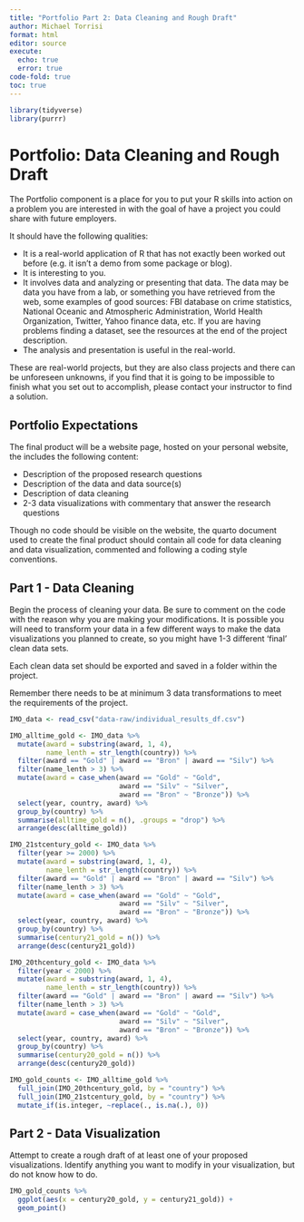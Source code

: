 ```yaml
---
title: "Portfolio Part 2: Data Cleaning and Rough Draft"
author: Michael Torrisi
format: html
editor: source
execute: 
  echo: true
  error: true
code-fold: true
toc: true
---
```


```r
library(tidyverse)
library(purrr)
```


# Portfolio: Data Cleaning and Rough Draft

The Portfolio component is a place for you to put your R skills into action on a problem you are interested in with the goal of have a project you could share with future employers.

It should have the following qualities:

-   It is a real-world application of R that has not exactly been worked out before (e.g. it isn't a demo from some package or blog).\
-   It is interesting to you.\
-   It involves data and analyzing or presenting that data. The data may be data you have from a lab, or something you have retrieved from the web, some examples of good sources: FBI database on crime statistics, National Oceanic and Atmospheric Administration, World Health Organization, Twitter, Yahoo finance data, etc. If you are having problems finding a dataset, see the resources at the end of the project description.\
-   The analysis and presentation is useful in the real-world.

These are real-world projects, but they are also class projects and there can be unforeseen unknowns, if you find that it is going to be impossible to finish what you set out to accomplish, please contact your instructor to find a solution.



## Portfolio Expectations

The final product will be a website page, hosted on your personal website, the includes the following content:

-   Description of the proposed research questions\
-   Description of the data and data source(s)\
-   Description of data cleaning\
-   2-3 data visualizations with commentary that answer the research questions

Though no code should be visible on the website, the quarto document used to create the final product should contain all code for data cleaning and data visualization, commented and following a coding style conventions.

## Part 1 - Data Cleaning

Begin the process of cleaning your data. Be sure to comment on the code with the reason why you are making your modifications. It is possible you will need to transform your data in a few different ways to make the data visualizations you planned to create, so you might have 1-3 different 'final' clean data sets.

Each clean data set should be exported and saved in a folder within the project.

Remember there needs to be at minimum 3 data transformations to meet the requirements of the project.

```r
IMO_data <- read_csv("data-raw/individual_results_df.csv")
```
```r
IMO_alltime_gold <- IMO_data %>% 
  mutate(award = substring(award, 1, 4),
         name_lenth = str_length(country)) %>% 
  filter(award == "Gold" | award == "Bron" | award == "Silv") %>% 
  filter(name_lenth > 3) %>% 
  mutate(award = case_when(award == "Gold" ~ "Gold",
                           award == "Silv" ~ "Silver",
                           award == "Bron" ~ "Bronze")) %>% 
  select(year, country, award) %>% 
  group_by(country) %>% 
  summarise(alltime_gold = n(), .groups = "drop") %>% 
  arrange(desc(alltime_gold))
```


```r
IMO_21stcentury_gold <- IMO_data %>% 
  filter(year >= 2000) %>% 
  mutate(award = substring(award, 1, 4),
         name_lenth = str_length(country)) %>% 
  filter(award == "Gold" | award == "Bron" | award == "Silv") %>% 
  filter(name_lenth > 3) %>% 
  mutate(award = case_when(award == "Gold" ~ "Gold",
                           award == "Silv" ~ "Silver",
                           award == "Bron" ~ "Bronze")) %>% 
  select(year, country, award) %>% 
  group_by(country) %>% 
  summarise(century21_gold = n()) %>% 
  arrange(desc(century21_gold))
```

```r
IMO_20thcentury_gold <- IMO_data %>% 
  filter(year < 2000) %>% 
  mutate(award = substring(award, 1, 4),
         name_lenth = str_length(country)) %>% 
  filter(award == "Gold" | award == "Bron" | award == "Silv") %>% 
  filter(name_lenth > 3) %>% 
  mutate(award = case_when(award == "Gold" ~ "Gold",
                           award == "Silv" ~ "Silver",
                           award == "Bron" ~ "Bronze")) %>% 
  select(year, country, award) %>% 
  group_by(country) %>% 
  summarise(century20_gold = n()) %>% 
  arrange(desc(century20_gold))
```

```r
IMO_gold_counts <- IMO_alltime_gold %>% 
  full_join(IMO_20thcentury_gold, by = "country") %>% 
  full_join(IMO_21stcentury_gold, by = "country") %>% 
  mutate_if(is.integer, ~replace(., is.na(.), 0))
```


## Part 2 - Data Visualization  

Attempt to create a rough draft of at least one of your proposed visualizations.  Identify anything you want to modify in your visualization, but do not know how to do.

```r
IMO_gold_counts %>% 
  ggplot(aes(x = century20_gold, y = century21_gold)) +
  geom_point()
```

